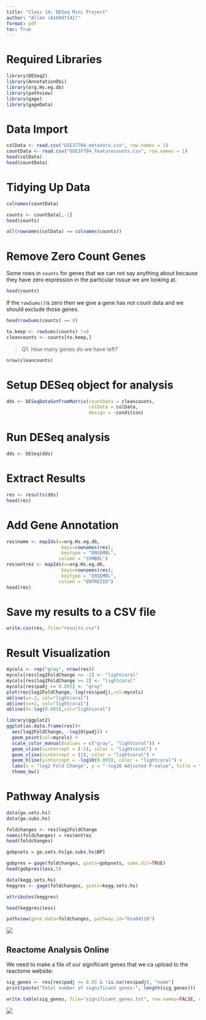 ```yaml
---
title: "Class 14: DESeq Mini Project"
author: "Allen (A16897142)"
format: pdf
toc: True
---
```


# Required Libraries
```r
library(DESeq2)
library(AnnotationDbi)
library(org.Hs.eg.db)
library(pathview)
library(gage)
library(gageData)
```

# Data Import
```r
colData <- read.csv("GSE37704_metadata.csv", row.names = 1)
countData <- read.csv("GSE37704_featurecounts.csv", row.names = 1)
head(colData)
head(countData)
```

# Tidying Up Data
```r
colnames(countData)
```
```r
counts <- countData[,-1]
head(counts)
```
```r
all(rownames(colData) == colnames(counts))
```

# Remove Zero Count Genes
Some rows in `counts` for genes that we can not say anything about because they have zero expression in the particular tissue we are looking at.

```r
head(counts)
```

If the `rowSums()`is zero then we give a gene has not count data and we should exclude those genes.

```r
head(rowSums(counts) == 0)
```
```r
to.keep <- rowSums(counts) !=0
cleancounts <- counts[to.keep,]
```

> Q1. How many genes do we have left?

```r
nrow(cleancounts)
```

# Setup DESeq object for analysis
```r
dds <- DESeqDataSetFromMatrix(countData = cleancounts,
                              colData = colData,
                              design = ~condition)
```


# Run DESeq analysis

```r
dds <- DESeq(dds)
```

# Extract Results
```r
res <- results(dds)
head(res)
```

# Add Gene Annotation
```r
res$name <- mapIds(x=org.Hs.eg.db,
                    keys=rownames(res),
                    keytype = "ENSEMBL",
                   column = "SYMBOL")
res$entrez <- mapIds(x=org.Hs.eg.db,
                    keys=rownames(res),
                    keytype = "ENSEMBL",
                   column = "ENTREZID")
head(res)
```

# Save my results to a CSV file

```r
write.csv(res, file="results.csv")
```


# Result Visualization
```r
mycols <- rep("gray", nrow(res))
mycols[res$log2FoldChange <= -2] <- "lightcoral"
mycols[res$log2FoldChange >= 2] <- "lightcoral"
mycols[res$padj >= 0.005] <- "gray"
plot(res$log2FoldChange,-log(res$padj),col=mycols)
abline(v=-2, col="lightcoral")
abline(v=+2, col="lightcoral")
abline(h=-log(0.005),col="lightcoral")
```
```r
library(ggplot2)
ggplot(as.data.frame(res))+
  aes(log2FoldChange, -log10(padj)) +
  geom_point(col=mycols) +
  scale_color_manual(values = c("gray", "lightcoral")) +
  geom_vline(xintercept = (-2), color = "lightcoral") +    
  geom_vline(xintercept = (2), color = "lightcoral") +
  geom_hline(yintercept = -log10(0.005), color = "lightcoral") +
  labs(x = "log2 Fold Change", y = "-log10 Adjusted P-value", title = "Volcano Plot Depicting Regulation of Genes on a Treatment")+
  theme_bw()

```

# Pathway Analysis
```r
data(go.sets.hs)
data(go.subs.hs)
```
```r
foldchanges <- res$log2FoldChange
names(foldchanges) = res$entrez
head(foldchanges)
```
```r
gobpsets = go.sets.hs[go.subs.hs$BP]

gobpres = gage(foldchanges, gsets=gobpsets, same.dir=TRUE)
head(gobpres$less,5)
```

```r
data(kegg.sets.hs)
keggres <- gage(foldchanges, gsets=kegg.sets.hs)
```
```r
attributes(keggres)
```
```r
head(keggres$less)
```
```r
pathview(gene.data=foldchanges, pathway.id="hsa04110")
```
![](hsa04110.pathview.png)

## Reactome Analysis Online

We need to make a file of our significant genes that we ca upload to the reactome website: 
```r
sig_genes <- res[res$padj <= 0.05 & !is.na(res$padj), "name"]
print(paste("Total number of significant genes:", length(sig_genes)))
```
```r
write.table(sig_genes, file="significant_genes.txt", row.names=FALSE, col.names=FALSE, quote=FALSE)
```

![](Cell_Cycle.png)

